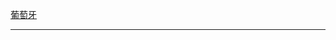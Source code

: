 {{flagdeco|Kingdom of Portugal|1816}} [[葡萄牙－巴西－阿尔加维联合王国|葡萄牙]]<noinclude>
----
{{POR-all}}
</noinclude>